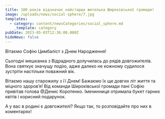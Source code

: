 ```yaml
---
title: 100 років відзначає найстарша жителька Широківської громади!
image: /uploads/news/social-sphere/7.jpg
templates:
  - category: content/newsCategories/social_sphere.md
    _template: category
pubDate: 2023-05-03T12:36:00.000Z
hideNews: false
---
```


Вітаємо Софію Цимбаліст з Днем Народження!

Сьогодні мешканка з Відрадного долучилась до рядів довгожителів. Вона святкує значущу подію, адже далеко не кожному судилося зустріти настільки поважний вік. 

Вітаємо нашу старожилу з її Днем! Бажаємо їх ще довгих літ життя та міцного здоров’я! Від команди Широківської громади пані Софію привітав голова @Денис Коротенко. Іменинниця отримала букет гарних квітів і корисний подарунок.

А у вас в родині є довгожителі? 
Якщо так, то розповідайте про них в коментарях!



